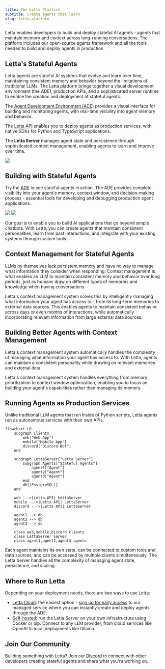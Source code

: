 ```yaml
---
title: The Letta Platform
subtitle: Create agents that learn
slug: letta-platform
---
```

Letta enables developers to build and deploy stateful AI agents - agents that maintain memory and context across long-running conversations. The platform includes our open-source agents framework and all the tools needed to build and deploy agents in production.

## Letta's Stateful Agents
Letta agents are stateful AI systems that evolve and learn over time, maintaining consistent memory and behavior beyond the limitations of traditional LLMs.
The Letta platform brings together a visual development environment (the ADE), production APIs, and a sophisticated server runtime to enable the creation and deployment of stateful agents.

The [Agent Development Environment (ADE)](/agent-development-environment) provides a visual interface for building and monitoring agents, with real-time visibility into agent memory and behavior.

The [Letta API](/api-reference/overview) enables you to deploy agents as production services, with native SDKs for Python and TypeScript applications.

The **Letta Server** manages agent state and persistence through sophisticated context management, enabling agents to learn and improve over time.

<img src="/images/letta_overview.png" />

## Building with Stateful Agents
Try the [ADE](/agent-development-environment) to see stateful agents in action. The ADE provides complete visibility into your agent's memory, context window, and decision-making process - essential tools for developing and debugging production agent applications.

<img className="block w-300 dark:hidden" src="https://raw.githubusercontent.com/letta-ai/letta/refs/heads/main/assets/example_ade_screenshot_light.png" />
<img className="hidden w-300 dark:block" src="https://raw.githubusercontent.com/letta-ai/letta/refs/heads/main/assets/example_ade_screenshot.png" />

Our goal is to enable you to build AI applications that go beyond simple chatbots.
With Letta, you can create agents that maintain consistent personalities, learn from past interactions, and integrate with your existing systems through custom tools.

## Context Management for Stateful Agents
LLMs by themselves lack persistent memory and have no way to manage what information they consider when responding. Context management is what enables an LLM to maintain consistent memory and behavior over long periods, just as humans draw on different types of memories and knowledge when having conversations.

Letta's context management system solves this by intelligently managing what information your agent has access to - from its long-term memories to external data sources.
This enables agents to maintain consistent behavior across days or even months of interactions, while automatically incorporating relevant information from large external data sources.

## Building Better Agents with Context Management
Letta's context management system automatically handles the complexity of managing what information your agent has access to.
With Letta, agents can maintain a consistent personality while drawing on relevant memories and external data.

Letta's context management system handles everything from memory prioritization to context window optimization, enabling you to focus on building your agent's capabilities rather than managing its memory.

## Running Agents as Production Services
Unlike traditional LLM agents that run inside of Python scripts, Letta agents run as autonomous services with their own APIs.
```mermaid
flowchart LR
    subgraph Clients
        web["Web App"]
        mobile["Mobile App"]
        discord["Discord Bot"]
    end

    subgraph LettaServer["Letta Server"]
        subgraph Agents["Stateful Agents"]
            agent1["Agent"]
            agent2["Agent"]
            agent3["Agent"]
        end
        db[(PostgreSQL)]
    end

    web -.->|Letta API| LettaServer
    mobile -.->|Letta API| LettaServer
    discord -.->|Letta API| LettaServer

    agent1 --> db
    agent2 --> db
    agent3 --> db

    class web,mobile,discord clients
    class LettaServer server
    class agent1,agent2,agent3 agents
```

Each agent maintains its own state, can be connected to custom tools and data sources, and can be accessed by multiple clients simultaneously. The Letta Server handles all the complexity of managing agent state, persistence, and scaling.

## Where to Run Letta
Depending on your deployment needs, there are two ways to use Letta:

* [Letta Cloud](/guides/cloud): the easiest option - [sign up for early access](https://forms.letta.com/early-access) to our managed service where you can instantly create and deploy agents through the ADE.
* [Self-hosted](/guides/server/quickstart): run the Letta Server on your own infrastructure using Docker or pip. Connect to any LLM provider, from cloud services like OpenAI to local deployments like Ollama.

## Join Our Community
Building something with Letta? Join our [Discord](https://discord.gg/letta) to connect with other developers creating stateful agents and share what you're working on.
